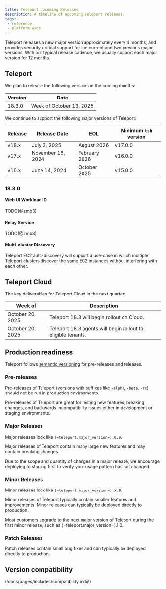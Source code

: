 ```yaml
---
title: Teleport Upcoming Releases
description: A timeline of upcoming Teleport releases.
tags:
 - reference
 - platform-wide
---
```


Teleport releases a new major version approximately every 4 months, and provides
security-critical support for the current and two previous major versions. With
our typical release cadence, we usually support each major version for 12
months.

## Teleport

We plan to release the following versions in the coming months:

| Version | Date                      |
|---------|---------------------------|
| 18.3.0  | Week of October 13, 2025  |

We continue to support the following major versions of Teleport:

| Release | Release Date      | EOL            | Minimum `tsh` version |
|---------|-------------------|----------------|-----------------------|
| v18.x   | July 3, 2025      | August 2026    | v17.0.0               |
| v17.x   | November 16, 2024 | February 2026  | v16.0.0               |
| v16.x   | June 14, 2024     | October 2025   | v15.0.0               |

### 18.3.0

#### Web UI Workload ID

TODO(@zmb3)

#### Relay Service

TODO(@zmb3)

#### Multi-cluster Discovery

Teleport EC2 auto-discovery will support a use-case in which multiple Teleport clusters
discover the same EC2 instances without interfering with each other.

## Teleport Cloud

The key deliverables for Teleport Cloud in the next quarter:

| Week of            | Description                                                  |
|--------------------|--------------------------------------------------------------|
| October 20, 2025 | Teleport 18.3 will begin rollout on Cloud.                   |
| October 20, 2025 | Teleport 18.3 agents will begin rollout to eligible tenants. |

## Production readiness

Teleport follows [semantic versioning](https://semver.org) for pre-releases and
releases.

### Pre-releases

Pre-releases of Teleport (versions with suffixes like `-alpha`, `-beta`, `-rc`)
should not be run in production environments.

Pre-releases of Teleport are great for testing new features, breaking changes,
and backwards incompatibility issues either in development or staging
environments.

### Major Releases

Major releases look like `(=teleport.major_version=).0.0`.

Major releases of Teleport contain many large new features and may contain
breaking changes.

Due to the scope and quantity of changes in a major release, we encourage
deploying to staging first to verify your usage pattern has not changed.

### Minor Releases

Minor releases look like `(=teleport.major_version=).X.0`.

Minor releases of Teleport typically contain smaller features and improvements.
Minor releases can typically be deployed directly to production.

Most customers upgrade to the next major version of Teleport during the first
minor release, such as (=teleport.major_version=).1.0.

### Patch Releases

Patch releases contain small bug fixes and can typically be deployed directly
to production.

## Version compatibility

(!docs/pages/includes/compatibility.mdx!)
